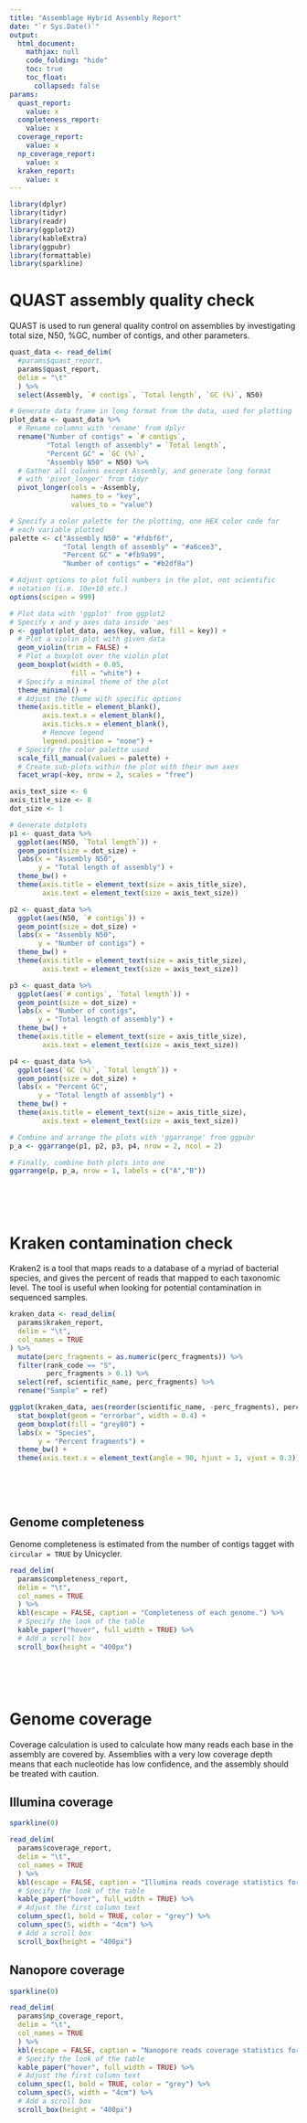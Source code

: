 ```yaml
---
title: "Assemblage Hybrid Assembly Report"
date: "`r Sys.Date()`"
output:
  html_document:
    mathjax: null
    code_folding: "hide"
    toc: true
    toc_float:
      collapsed: false
params:
  quast_report:
    value: x
  completeness_report:
    value: x
  coverage_report:
    value: x
  np_coverage_report:
    value: x
  kraken_report:
    value: x
---
```


```r
library(dplyr)
library(tidyr)
library(readr)
library(ggplot2)
library(kableExtra)
library(ggpubr)
library(formattable)
library(sparkline)
```


# QUAST assembly quality check

QUAST is used to run general quality control on assemblies by investigating total size, N50, %GC, number of contigs, and other parameters. 
```r
quast_data <- read_delim(
  #params$quast_report,
  params$quast_report,
  delim = "\t"
  ) %>%
  select(Assembly, `# contigs`, `Total length`, `GC (%)`, N50)

# Generate data frame in long format from the data, used for plotting
plot_data <- quast_data %>%
  # Rename columns with 'rename' from dplyr
  rename("Number of contigs" = `# contigs`,
         "Total length of assembly" = `Total length`,
         "Percent GC" = `GC (%)`,
         "Assembly N50" = N50) %>%
  # Gather all columns except Assembly, and generate long format
  # with 'pivot_longer' from tidyr
  pivot_longer(cols = -Assembly,
               names_to = "key",
               values_to = "value")

# Specify a color palette for the plotting, one HEX color code for
# each variable plotted
palette <- c("Assembly N50" = "#fdbf6f",
             "Total length of assembly" = "#a6cee3",
             "Percent GC" = "#fb9a99",
             "Number of contigs" = "#b2df8a")

# Adjust options to plot full numbers in the plot, not scientific 
# notation (i.e. 10e+10 etc.)
options(scipen = 999)

# Plot data with 'ggplot' from ggplot2
# Specify x and y axes data inside 'aes'
p <- ggplot(plot_data, aes(key, value, fill = key)) +
  # Plot a violin plot with given data
  geom_violin(trim = FALSE) +
  # Plot a boxplot over the violin plot
  geom_boxplot(width = 0.05,
               fill = "white") +
  # Specify a minimal theme of the plot
  theme_minimal() +
  # Adjust the theme with specific options
  theme(axis.title = element_blank(),
        axis.text.x = element_blank(),
        axis.ticks.x = element_blank(),
        # Remove legend
        legend.position = "none") +
  # Specify the color palette used
  scale_fill_manual(values = palette) +
  # Create sub-plots within the plot with their own axes
  facet_wrap(~key, nrow = 2, scales = "free")

axis_text_size <- 6
axis_title_size <- 8
dot_size <- 1

# Generate dotplots
p1 <- quast_data %>%
  ggplot(aes(N50, `Total length`)) +
  geom_point(size = dot_size) +
  labs(x = "Assembly N50",
       y = "Total length of assembly") +
  theme_bw() +
  theme(axis.title = element_text(size = axis_title_size),
        axis.text = element_text(size = axis_text_size))

p2 <- quast_data %>%
  ggplot(aes(N50, `# contigs`)) +
  geom_point(size = dot_size) +
  labs(x = "Assembly N50",
       y = "Number of contigs") +
  theme_bw() +
  theme(axis.title = element_text(size = axis_title_size),
        axis.text = element_text(size = axis_text_size))

p3 <- quast_data %>%
  ggplot(aes(`# contigs`, `Total length`)) +
  geom_point(size = dot_size) +
  labs(x = "Number of contigs",
       y = "Total length of assembly") +
  theme_bw() +
  theme(axis.title = element_text(size = axis_title_size),
        axis.text = element_text(size = axis_text_size))

p4 <- quast_data %>%
  ggplot(aes(`GC (%)`, `Total length`)) +
  geom_point(size = dot_size) +
  labs(x = "Percent GC",
       y = "Total length of assembly") +
  theme_bw() +
  theme(axis.title = element_text(size = axis_title_size),
        axis.text = element_text(size = axis_text_size))

# Combine and arrange the plots with 'ggarrange' from ggpubr
p_a <- ggarrange(p1, p2, p3, p4, nrow = 2, ncol = 2)

# Finally, combine both plots into one
ggarrange(p, p_a, nrow = 1, labels = c("A","B"))
```

<br>

<br>

# Kraken contamination check
Kraken2 is a tool that maps reads to a database of a myriad of bacterial species, and gives the percent of reads that mapped to each taxonomic level. The tool is useful when looking for potential contamination in sequenced samples.

```r

kraken_data <- read_delim(
  params$kraken_report,
  delim = "\t",
  col_names = TRUE
) %>%
  mutate(perc_fragments = as.numeric(perc_fragments)) %>%
  filter(rank_code == "S",
         perc_fragments > 0.1) %>%
  select(ref, scientific_name, perc_fragments) %>%
  rename("Sample" = ref)

ggplot(kraken_data, aes(reorder(scientific_name, -perc_fragments), perc_fragments)) +
  stat_boxplot(geom = "errorbar", width = 0.4) +
  geom_boxplot(fill = "grey80") +
  labs(x = "Species",
       y = "Percent fragments") +
  theme_bw() +
  theme(axis.text.x = element_text(angle = 90, hjust = 1, vjust = 0.3))

```

<br>

<br>

## Genome completeness
Genome completeness is estimated from the number of contigs tagget with `circular = TRUE` by Unicycler. 

```r
read_delim(
  params$completeness_report,
  delim = "\t",
  col_names = TRUE
  ) %>%
  kbl(escape = FALSE, caption = "Completeness of each genome.") %>%
  # Specify the look of the table
  kable_paper("hover", full_width = TRUE) %>%
  # Add a scroll box
  scroll_box(height = "400px")
```


<br>

<br>

# Genome coverage
Coverage calculation is used to calculate how many reads each base in the assembly are covered by. Assemblies with a very low coverage depth means that each nucleotide has low confidence, and the assembly should be treated with caution.

## Illumina coverage
```r
sparkline(0)

read_delim(
  params$coverage_report,
  delim = "\t",
  col_names = TRUE
  ) %>%
  kbl(escape = FALSE, caption = "Illumina reads coverage statistics for all assemblies.") %>%
  # Specify the look of the table
  kable_paper("hover", full_width = TRUE) %>%
  # Adjust the first column text
  column_spec(1, bold = TRUE, color = "grey") %>%
  column_spec(5, width = "4cm") %>%
  # Add a scroll box
  scroll_box(height = "400px")

```

## Nanopore coverage
```r
sparkline(0)

read_delim(
  params$np_coverage_report,
  delim = "\t",
  col_names = TRUE
  ) %>%
  kbl(escape = FALSE, caption = "Nanopore reads coverage statistics for all assemblies.") %>%
  # Specify the look of the table
  kable_paper("hover", full_width = TRUE) %>%
  # Adjust the first column text
  column_spec(1, bold = TRUE, color = "grey") %>%
  column_spec(5, width = "4cm") %>%
  # Add a scroll box
  scroll_box(height = "400px")

```
